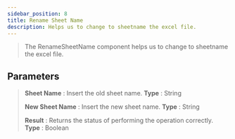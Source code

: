 ---
sidebar_position: 8
title: Rename Sheet Name
description: Helps us to change to sheetname the excel file.
---
> The RenameSheetName component helps us to change to sheetname the excel file.

## Parameters

> **Sheet Name** : Insert the old sheet name. **Type** : String
>
> **New Sheet Name** : Insert the new sheet name. **Type** : String
>
> **Result** : Returns the status of performing the operation correctly. **Type** : Boolean